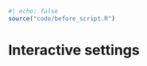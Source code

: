 ```r
#| echo: false
source("code/before_script.R")
```

# Interactive settings {#sec-interactive}

<!-- tm_minimap move here?? -->
<!-- tm_mouse_coordinates() -->

<!-- basemaps? -->

<!-- layer groups? -->
